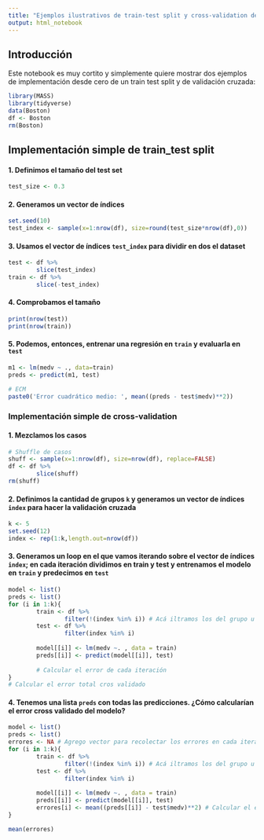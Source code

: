 ```yaml
---
title: "Ejemplos ilustrativos de train-test split y cross-validation desde cero"
output: html_notebook
---
```


## Introducción
Este notebook es muy cortito y simplemente quiere mostrar dos ejemplos de implementación desde cero de un train test split y de validación cruzada:
```r
library(MASS)
library(tidyverse)
data(Boston)
df <- Boston
rm(Boston)
```


## Implementación simple de train_test split
#### 1. Definimos el tamaño del test set 
```r
test_size <- 0.3 
```

#### 2. Generamos un vector de índices
```r
set.seed(10)
test_index <- sample(x=1:nrow(df), size=round(test_size*nrow(df),0))
```

#### 3. Usamos el vector de índices `test_index` para dividir en dos el dataset
```r
test <- df %>%
        slice(test_index)
train <- df %>%
        slice(-test_index)
```

#### 4. Comprobamos el tamaño
```r
print(nrow(test))
print(nrow(train))
```
#### 5. Podemos, entonces, entrenar una regresión en `train` y evaluarla en `test`
```r
m1 <- lm(medv ~ ., data=train)
preds <- predict(m1, test)

# ECM
paste0('Error cuadrático medio: ', mean((preds - test$medv)**2))
```


### Implementación simple de cross-validation
#### 1. Mezclamos los casos
```r
# Shuffle de casos
shuff <- sample(x=1:nrow(df), size=nrow(df), replace=FALSE)
df <- df %>%
        slice(shuff)
rm(shuff)
```

#### 2. Definimos la cantidad de grupos `k` y generamos un vector de índices `index` para hacer la validación cruzada
```r
k <- 5
set.seed(12)
index <- rep(1:k,length.out=nrow(df))
```

#### 3. Generamos un loop en el que vamos iterando sobre el vector de índices `index`; en cada iteración dividimos en train y test y entrenamos el modelo en `train` y predecimos en `test`
```r
model <- list()
preds <- list()
for (i in 1:k){
        train <- df %>%
                filter(!(index %in% i)) # Acá iltramos los del grupo u
        test <- df %>%
                filter(index %in% i)
       
        model[[i]] <- lm(medv ~. , data = train)
        preds[[i]] <- predict(model[[i]], test)
        
        # Calcular el error de cada iteración
}
# Calcular el error total cros validado
```

#### 4. Tenemos una lista `preds` con todas las predicciones. ¿Cómo calcularían el error cross validado del modelo?
```r
model <- list()
preds <- list()
errores <- NA # Agrego vector para recolectar los errores en cada iteración
for (i in 1:k){
        train <- df %>%
                filter(!(index %in% i)) # Acá iltramos los del grupo u
        test <- df %>%
                filter(index %in% i)
       
        model[[i]] <- lm(medv ~. , data = train)
        preds[[i]] <- predict(model[[i]], test)
        errores[i] <- mean((preds[[i]] - test$medv)**2) # Calcular el error de cada iteración
}
```

```r
mean(errores)
```

